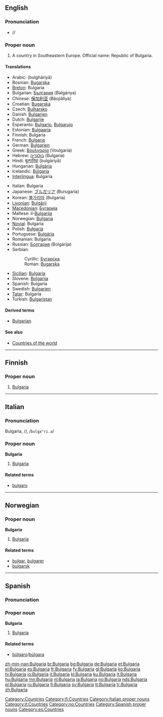 {{see|bulgaria|Bulgária}}
==English==

===Pronunciation===
* /{{IPAchar|bʌlˈgeəriə}}/
{{wikipedia}}

===Proper noun===
{{en-proper noun}}

# A country in Southeastern Europe. Official name: Republic of Bulgaria.

====Translations====
{{top}}
* Arabic: {{Arab|[[بلغاريا]]}} (bulghāriyā)
* Bosnian: [[Bugarska]] {{f}}
* [[Breton]]: Bulgaria
* Bulgarian: [[България]] (Bəlgáriya) {{f}}
* Chinese: [[保加利亚]] (Bǎojiālìyà)
* Croatian: [[Bugarska]] {{f}}
* Czech: [[Bulharsko]] {{n}}
* Danish: [[Bulgarien]]
* Dutch: [[Bulgarije]]
* Esperanto: [[Bulgario]], [[Bulgarujo]]
* Estonian: [[Bulgaaria]]
* Finnish: Bulgaria
* French: [[Bulgarie]] {{f}}
* German: [[Bulgarien]] {{n}}
* Greek: [[Βουλγαρία]] (Voulgaría) {{f}}
* Hebrew: [[בולגריה]] (Bulgaria)
* Hindi: [[बुल्गारिया]] (bulgāriyā)
* Hungarian: [[Bulgária]]
* Icelandic: [[Búlgaría]] {{f}}
* [[Interlingua]]: Bulgaria
{{mid}}
* Italian: Bulgaria {{f}}
* Japanese: [[ブルガリア]] (Burugaria)
* Korean: [[불가리아]] (Bulgaria)
* [[Livonian]]: [[Bulgārij]]
* [[Macedonian]]: [[Бугарија]] {{f}}
* Maltese: il-[[Bulgarija]]
* Norwegian: [[#Norwegian|Bulgaria]]
* [[Novial]]: Bulgaria
* Polish: [[Bułgaria]] {{f}}
* Portuguese: [[Bulgária]] {{f}}
* Romanian: Bulgaria {{f}}
* Russian: [[Болгария]] (Bolgárija) {{f}}
* Serbian:
*: Cyrillic: [[Бугарска]] {{f}}
*: Roman: [[Bugarska#Serbian|Bugarska]] {{f}}
* [[Sicilian]]: [[Bulgarìa]] {{f}}
* Slovene: [[Bolgarija]] {{f}}
* Spanish: Bulgaria {{f}}
* Swedish: [[Bulgarien]]
* [[Tatar]]: Bulgaria
* Turkish: [[Bulgaristan]]
{{bottom}}

====Derived terms====
* [[Bulgarian]]

====See also====
* [[Appendix:Countries of the world|Countries of the world]]

[[Category:Countries]]

----

==Finnish==
{{wikipedia|lang=fi}}

===Proper noun===
{{fi-noun|proper=true|Bulgari|type=kulkija}}

# [[#English|Bulgaria]]

[[Category:fi:Countries]]

----

==Italian==
{{wikipedia|lang=it}}

===Pronunciation===
Bulgarìa, /{{IPAchar|bulgaˈri.a}}/, /<tt>bulga"ri.a</tt>/

===Proper noun===
'''Bulgaria''' {{f}}

# [[#English|Bulgaria]]

====Related terms====
* [[bulgaro]]

[[Category:Italian proper nouns]]
[[Category:it:Countries]]

----

==Norwegian==

===Proper noun===
'''Bulgaria'''

# [[#English|Bulgaria]]

====Related terms====
* [[bulgar]], [[bulgarer]]
* [[bulgarsk]]

[[Category:no:Countries]]

----

==Spanish==

===Pronunciation===
{{IPAchar|/bulˈɣarja/}}

===Proper noun===
'''Bulgaria''' {{f}}

# [[#English|Bulgaria]]

====Related terms====
* [[búlgaro]]/[[búlgara]]

[[Category:Spanish proper nouns]]
[[Category:es:Countries]]

[[zh-min-nan:Bulgaria]]
[[br:Bulgaria]]
[[bg:Bulgaria]]
[[de:Bulgaria]]
[[et:Bulgaria]]
[[el:Bulgaria]]
[[es:Bulgaria]]
[[fr:Bulgaria]]
[[fy:Bulgaria]]
[[gl:Bulgaria]]
[[ko:Bulgaria]]
[[hi:Bulgaria]]
[[io:Bulgaria]]
[[it:Bulgaria]]
[[kl:Bulgaria]]
[[ku:Bulgaria]]
[[lt:Bulgaria]]
[[hu:Bulgaria]]
[[mn:Bulgaria]]
[[nl:Bulgaria]]
[[ja:Bulgaria]]
[[no:Bulgaria]]
[[nds:Bulgaria]]
[[pl:Bulgaria]]
[[ru:Bulgaria]]
[[fi:Bulgaria]]
[[sv:Bulgaria]]
[[tt:Bulgaria]]
[[tr:Bulgaria]]
[[zh:Bulgaria]]